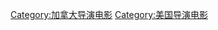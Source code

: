 {{Cat more|肖恩·利维}}

{{DEFAULTSORT:Levy, Shawn}}
[[Category:加拿大导演电影|Category:加拿大导演电影]]
[[Category:美国导演电影|Category:美国导演电影]]